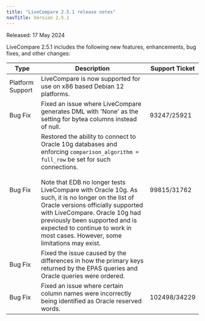 ```yaml
---
title: "LiveCompare 2.5.1 release notes"
navTitle: Version 2.5.1
---
```


Released: 17 May 2024

LiveCompare 2.5.1 includes the following new features, enhancements, bug fixes, and other changes:

| Type             | Description                                                                                                                                                                                                                                                                                                                                                                                                                               | Support Ticket |
|------------------|-------------------------------------------------------------------------------------------------------------------------------------------------------------------------------------------------------------------------------------------------------------------------------------------------------------------------------------------------------------------------------------------------------------------------------------------|----------------|
| Platform Support | LiveCompare is now supported for use on x86 based Debian 12 platforms.                                                                                                                                                                                                                                                                                                                                                                    |
| Bug Fix          | Fixed an issue where LiveCompare generates DML with 'None' as the setting for bytea columns instead of null.                                                                                                                                                                                                                                                                                                                              | 93247/25921    |
| Bug Fix          | Restored the ability to connect to Oracle 10g databases and enforcing `comparison_algorithm = full_row` be set for such connections.<br/><br/> Note that EDB no longer tests LiveCompare with Oracle 10g. As such, it is no longer on the list of Oracle versions officially supported with LiveCompare. Oracle 10g had previously been supported and is expected to continue to work in most cases. However, some limitations may exist. | 99815/31762    |
| Bug Fix          | Fixed the issue caused by the differences in how the primary keys returned by the EPAS queries and Oracle queries were ordered.                                                                                                                                                                                                                                                                                                           |                |
| Bug Fix          | Fixed an issue where certain column names were incorrectly being identified as Oracle reserved words.                                                                                                                                                                                                                                                                                                                                     | 102498/34229   |



